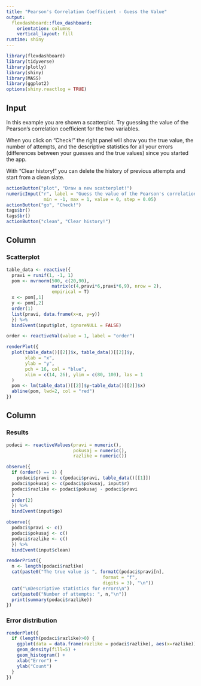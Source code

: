 ```yaml
---
title: "Pearson's Correlation Coefficient - Guess the Value"
output: 
  flexdashboard::flex_dashboard:
    orientation: columns
    vertical_layout: fill
runtime: shiny
---
```


```r
library(flexdashboard)
library(tidyverse)
library(plotly)
library(shiny)
library(MASS)
library(ggplot2)
options(shiny.reactlog = TRUE)

```


Input {.sidebar}
-------------------

In this example you are shown a scatterplot. Try guessing the value of the Pearson's correlation coefficient for the two variables. 

When you click on "Check!" the right panel will show you the true value, the number of attempts, and the descriptive statistics for all your errors (differences between your guesses and the true values) since you started the app.

With "Clear history!" you can delete the history of previous attempts and start from a clean slate.

```r
actionButton("plot", "Draw a new scatterplot!")
numericInput("r", label = "Guess the value of the Pearson's correlation coefficient!",
              min = -1, max = 1, value = 0, step = 0.05)
actionButton("go", "Check!") 
tags$br() 
tags$br()
actionButton("clean", "Clear history!")
```

Column
---------------------

### Scatterplot

```r
table_data <- reactive({
  pravi = runif(1, -1, 1)
  pom <- mvrnorm(500, c(20,90), 
                 matrix(c(4,pravi*6,pravi*6,9), nrow = 2), 
                 empirical = T)
  x <- pom[,1]
  y <- pom[,2]
  order(1)
  list(pravi, data.frame(x=x, y=y))
  }) %>% 
  bindEvent(input$plot, ignoreNULL = FALSE)

order <- reactiveVal(value = 1, label = "order")

renderPlot({
  plot(table_data()[[2]]$x, table_data()[[2]]$y,
       xlab = "x",
       ylab = "y",
       pch = 16, col = "blue",
       xlim = c(14, 26), ylim = c(80, 100), las = 1
  )
  pom <- lm(table_data()[[2]]$y~table_data()[[2]]$x)
  abline(pom, lwd=2, col = "red")
})
```

Column
---------------------

### Results

```r
podaci <- reactiveValues(pravi = numeric(), 
                         pokusaj = numeric(), 
                         razlike = numeric())

observe({
  if (order() == 1) {
    podaci$pravi <- c(podaci$pravi, table_data()[[1]])
  podaci$pokusaj <- c(podaci$pokusaj, input$r)
  podaci$razlike <- podaci$pokusaj - podaci$pravi
  }
  order(2)
  }) %>%
  bindEvent(input$go)

observe({
  podaci$pravi <- c()
  podaci$pokusaj <- c()
  podaci$razlike <- c()
  }) %>%
  bindEvent(input$clean)

renderPrint({
  n <- length(podaci$razlike)
  cat(paste0("The true value is ", formatC(podaci$pravi[n],
                                    format = "f",
                                    digits = 3), "\n"))
  cat("\nDescriptive statistics for errors\n")
  cat(paste0("Number of attempts: ", n,"\n"))
  print(summary(podaci$razlike))
})
```

### Error distribution

```r
renderPlot({
  if (length(podaci$razlike)>0) {
    ggplot(data = data.frame(razlike = podaci$razlike), aes(x=razlike)) +
    geom_density(fill=5) +
    geom_histogram() +
    xlab("Error") +
    ylab("Count") 
  }
})
```



